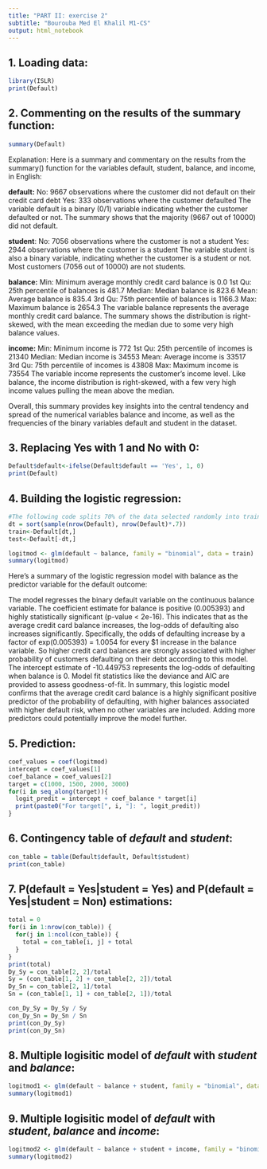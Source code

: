 ```yaml
---
title: "PART II: exercise 2"
subtitle: "Bourouba Med El Khalil M1-CS"
output: html_notebook
---
```


## 1. Loading data:
```r
library(ISLR)
print(Default)
```

## 2. Commenting on the results of the **summary** function:
```r
summary(Default)
```
Explanation:
Here is a summary and commentary on the results from the summary() function for the variables default, student, balance, and income, in English:

**default:**
No: 9667 observations where the customer did not default on their credit card debt
Yes: 333 observations where the customer defaulted
The variable default is a binary (0/1) variable indicating whether the customer defaulted or not. The summary shows that the majority (9667 out of 10000) did not default.

**student**:
No: 7056 observations where the customer is not a student
Yes: 2944 observations where the customer is a student
The variable student is also a binary variable, indicating whether the customer is a student or not. Most customers (7056 out of 10000) are not students.

**balance:**
Min: Minimum average monthly credit card balance is 0.0
1st Qu: 25th percentile of balances is 481.7
Median: Median balance is 823.6
Mean: Average balance is 835.4
3rd Qu: 75th percentile of balances is 1166.3
Max: Maximum balance is 2654.3
The variable balance represents the average monthly credit card balance. The summary shows the distribution is right-skewed, with the mean exceeding the median due to some very high balance values.

**income:**
Min: Minimum income is 772
1st Qu: 25th percentile of incomes is 21340
Median: Median income is 34553
Mean: Average income is 33517
3rd Qu: 75th percentile of incomes is 43808
Max: Maximum income is 73554
The variable income represents the customer's income level. Like balance, the income distribution is right-skewed, with a few very high income values pulling the mean above the median.

Overall, this summary provides key insights into the central tendency and spread of the numerical variables balance and income, as well as the frequencies of the binary variables default and student in the dataset.


## 3. Replacing Yes with 1 and No with 0:
```r
Default$default<-ifelse(Default$default == 'Yes', 1, 0)
print(Default)
```

## 4. Building the logistic regression:
```r
#The following code splits 70% of the data selected randomly into training set and the remaining 30% sample into test data set.
dt = sort(sample(nrow(Default), nrow(Default)*.7))
train<-Default[dt,]
test<-Default[-dt,]

logitmod <- glm(default ~ balance, family = "binomial", data = train)
summary(logitmod)
```
Here's a summary of the logistic regression model with balance as the predictor variable for the default outcome:

The model regresses the binary default variable on the continuous balance variable.
The coefficient estimate for balance is positive (0.005393) and highly statistically significant (p-value < 2e-16).
This indicates that as the average credit card balance increases, the log-odds of defaulting also increases significantly.
Specifically, the odds of defaulting increase by a factor of exp(0.005393) = 1.0054 for every $1 increase in the balance variable.
So higher credit card balances are strongly associated with higher probability of customers defaulting on their debt according to this model.
The intercept estimate of -10.449753 represents the log-odds of defaulting when balance is 0.
Model fit statistics like the deviance and AIC are provided to assess goodness-of-fit.
In summary, this logistic model confirms that the average credit card balance is a highly significant positive predictor of the probability of defaulting, with higher balances associated with higher default risk, when no other variables are included. Adding more predictors could potentially improve the model further.


## 5. Prediction:
```r
coef_values = coef(logitmod)
intercept = coef_values[1]
coef_balance = coef_values[2]
target = c(1000, 1500, 2000, 3000)
for(i in seq_along(target)){
  logit_predit = intercept + coef_balance * target[i]
  print(paste0("For target[", i, "]: ", logit_predit))
}
```

## 6. Contingency table of *default* and *student*:
```r
con_table = table(Default$default, Default$student)
print(con_table)
```

## 7. P(default = Yes|student = Yes) and P(default = Yes|student = Non) estimations:
```r
total = 0
for(i in 1:nrow(con_table)) { 
  for(j in 1:ncol(con_table)) {
    total = con_table[i, j] + total
  }
}
print(total)
Dy_Sy = con_table[2, 2]/total
Sy = (con_table[1, 2] + con_table[2, 2])/total
Dy_Sn = con_table[2, 1]/total
Sn = (con_table[1, 1] + con_table[2, 1])/total

con_Dy_Sy = Dy_Sy / Sy
con_Dy_Sn = Dy_Sn / Sn
print(con_Dy_Sy)
print(con_Dy_Sn)
```

## 8. Multiple logisitic model of *default* with *student* and *balance*:
```r
logitmod1 <- glm(default ~ balance + student, family = "binomial", data = train)
summary(logitmod1)
```

## 9. Multiple logisitic model of *default* with *student*, *balance* and *income*:
```r
logitmod2 <- glm(default ~ balance + student + income, family = "binomial", data = train)
summary(logitmod2)
```
